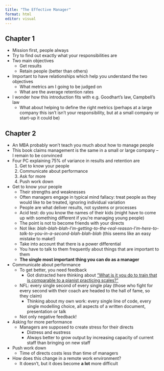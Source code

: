 ```yaml
---
title: "The Effective Manager"
format: html
editor: visual
---
```


## Chapter 1

* Mission first, people always
* Try to find out exactly what your responsibilities are
* Two main objectives
  * Get results
  * Retain people (better than others)
* Important to have relationships which help you understand the two objectives
  * What metrics am I going to be judged on
  * What are the average retention rates
* I wonder how this introduction fits with e.g. Goodhart's law, Campbell's law
  * What about helping to define the right metrics (perhaps at a large company this isn't isn't your responsibility, but at a small company or start-up it could be)

## Chapter 2

* An MBA probably won't teach you much about how to manage people
* This book claims management is the same in a small or large company -- I remain to be convinced
* Four PC explaining 75% of variance in results and retention are
  1. Get to know your people
  2. Communicate about performance
  3. Ask for more
  4. Push work down
* Get to know your people
  * Their strengths and weaknesses
  * Often managers engage in typical mind fallacy: treat people as they would like to be treated, ignoring individual variation
  * People are what deliver results, not systems or processes
  * Acid test: do you know the names of their kids (might have to come up with something different if you're managing young people)
  * The point is not to become friends with your directs
  * Not like: *blah-blah-blah-I'm-getting-to-the-real-reason-I'm-here-to-talk-to-you-in-a-second-blah-blah-blah* (this seems like an easy mistake to make!)
  * Take into account that there is a power differential
  * You have to talk to them frequently about things that are important to them
  * **The single most important thing you can do as a manager**
* Communicate about performance
  * To get better, you need feedback
    * Got distracted here thinking about ["What is it you do to train that is comparable to a pianist practicing scales?"](https://marginalrevolution.com/marginalrevolution/2019/07/how-i-practice-at-what-i-do.html)
  * NFL: every single second of every single play (those who fight for every second with their coach are headed to the hall of fame, so they claim)
    * Thinking about my own work: every single line of code, every single modelling choice, all aspects of a written document, presentation or talk
  * Not only negative feedback!
* Asking for more performance
  * Managers are supposed to create stress for their directs
    * Distress and eustress
    * Always better to grow output by increasing capacity of current staff than bringing on new staff
* Push work down
  * Time of directs costs less than time of managers
* How does this change in a remote work environment?
  * It doesn't, but it does become **a lot** more difficult